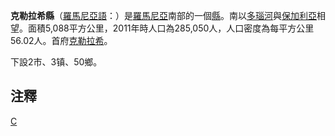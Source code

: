 {{Romanian counties infobox
|name=Călărași
|coa=Actual Călărași county CoA.png
|map=Calarasi.png
|Historic region=Greater Wallachia
|lDevelopment region=[[Sud_(development_region)|Sud]]
|capital=Călărași
|languages=[[Romani_language|Romani]] ([[Budești|Budești]] is the official area), [[Romanian_language|Romanian]]
|ind=CL
|population=324,617
|asof=2002
|density=64
|area=5,088
|currency=[[Romanian_leu|Romanian leu]]
|webc=http://www.calarasi.ro/cons
|webp=http://www.prefecturacalarasi.ro/
|telpref=42
}}
'''克勒拉希縣'''（[[羅馬尼亞語|羅馬尼亞語]]：'''{{lang|ro|Județul Călărași}}'''）是[[羅馬尼亞|羅馬尼亞]]南部的一個[[羅馬尼亞行政區劃|縣]]。南以[[多瑙河|多瑙河]]與[[保加利亞|保加利亞]]相望。面積5,088平方公里，2011年時人口為285,050人，人口密度為每平方公里56.02人。首府[[克勒拉希|克勒拉希]]。

下設2市、3镇、50鄉。

==注釋==
{{reflist}}

{{羅馬尼亞行政區劃}}
{{Călărași County}}

[[Category:罗马尼亚行政区划|C]]